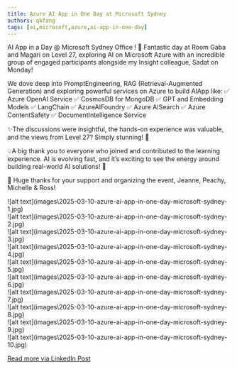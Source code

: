 ```yaml
---
title: Azure AI App in One Day at Microsoft Sydney
authors: qkfang
tags: [ai,microsoft,azure,ai-app-in-one-day]
---
```


AI App in a Day @ Microsoft Sydney Office ! 🤖 Fantastic day at Room Gaba and Magari on Level 27, exploring AI on Microsoft Azure with an incredible group of engaged participants alongside my Insight colleague, Sadat on Monday!

We dove deep into PromptEngineering, RAG (Retrieval-Augmented Generation) and exploring powerful services on Azure to build AIApp like:
 ✅ Azure OpenAI Service
 ✅ CosmosDB for MongoDB
 ✅ GPT and Embedding Models
 ✅ LangChain
 ✅ AzureAIFoundry
 ✅ Azure AISearch
 ✅ Azure ContentSafety
 ✅ DocumentIntelligence Service

✨The discussions were insightful, the hands-on experience was valuable, and the views from Level 27? Simply stunning! 🌆

💡A big thank you to everyone who joined and contributed to the learning experience. AI is evolving fast, and it’s exciting to see the energy around building real-world AI solutions! 🚀

👏 Huge thanks for your support and organizing the event, Jeanne, Peachy, Michelle & Ross! 

<div className="img-grid">
  <div className="img-item">
    ![alt text](images\2025-03-10-azure-ai-app-in-one-day-microsoft-sydney-1.jpg)
  </div>
  <div className="img-item">
    ![alt text](images\2025-03-10-azure-ai-app-in-one-day-microsoft-sydney-2.jpg)
  </div>
  <div className="img-item">
    ![alt text](images\2025-03-10-azure-ai-app-in-one-day-microsoft-sydney-3.jpg)
  </div>
  <div className="img-item">
    ![alt text](images\2025-03-10-azure-ai-app-in-one-day-microsoft-sydney-4.jpg)
  </div>
  <div className="img-item">
    ![alt text](images\2025-03-10-azure-ai-app-in-one-day-microsoft-sydney-5.jpg)
  </div>
  <div className="img-item">
    ![alt text](images\2025-03-10-azure-ai-app-in-one-day-microsoft-sydney-6.jpg)
  </div>
  <div className="img-item">
    ![alt text](images\2025-03-10-azure-ai-app-in-one-day-microsoft-sydney-7.jpg)
  </div>
  <div className="img-item">
    ![alt text](images\2025-03-10-azure-ai-app-in-one-day-microsoft-sydney-8.jpg)
  </div>
  <div className="img-item">
    ![alt text](images\2025-03-10-azure-ai-app-in-one-day-microsoft-sydney-9.jpg)
  </div>
  <div className="img-item">
    ![alt text](images\2025-03-10-azure-ai-app-in-one-day-microsoft-sydney-10.jpg)
  </div>
</div>

<a href="https://www.linkedin.com/posts/qkfang_promptengineering-rag-aiapp-activity-7305504201948770307-4zz8" target="_blank">Read more via LinkedIn Post</a>